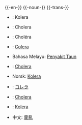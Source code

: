 {{-en-}}
{{-noun-}}
{{-trans-}}

*{{da}}: Kolera
*{{de}}: Cholera
*{{fr}}: Choléra
*{{it}}: [[Colera]]
*Bahasa Melayu: [[Penyakit Taun]]
*{{nl}}: [[Cholera]]
*Norsk: [[Kolera]]
*{{ja}}: [[コレラ]]
*{{pl}}: [[Cholera]]
*{{sv}}: [[Kolera]]
*中文: [[霍亂]]